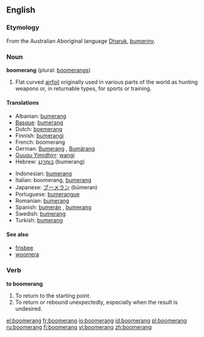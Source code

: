 ==English==

===Etymology===
From the Australian Aboriginal language [[Dharuk]], ''[[bumariny]]''.

===Noun===
'''boomerang''' (plural: [[boomerangs]])

# Flat curved [[airfoil]] originally used in various parts of the world as hunting weapons or, in returnable types, for sports or training.

====Translations====
{{top}}
*Albanian: [[bumerang]]
*[[Basque]]: [[bumerang]]
*Dutch: [[boemerang]] {{m}}
*Finnish: [[bumerangi]]
*French: boomerang
*German: [[Bumerang]] {{m}}, [[Bumärang]] {{m}}
*[[Guugu Yimidhirr]]: [[wangi]]
*Hebrew: [[בומרנג|בּוּמֶרַנְג]] (bumerang) {{m}}
{{mid}}
*Indonesian: [[bumerang]]
*Italian: boomerang, [[bumerang]]
*Japanese: [[ブーメラン]] (būmeran)
*Portuguese: [[bumerangue]]
*Romanian: [[bumerang]]
*Spanish: [[bumerán]] {{m}}, [[bumerang]] {{m}}
*Swedish: [[bumerang]]
*Turkish: [[bumerang]]
{{bottom}}

====See also====
*[[frisbee]]<!-- both can refer to spinning flying toys -->
*[[woomera]]<!-- both refer to weapons used by Australian aborigines whose names derived from Australian aboriginal languages -->

===Verb===
'''to boomerang'''

# To return to the starting point.
# To return or rebound unexpectedly, especially when the result is undesired.

[[el:boomerang]]
[[fr:boomerang]]
[[io:boomerang]]
[[id:boomerang]]
[[pl:boomerang]]
[[ru:boomerang]]
[[fi:boomerang]]
[[vi:boomerang]]
[[zh:boomerang]]